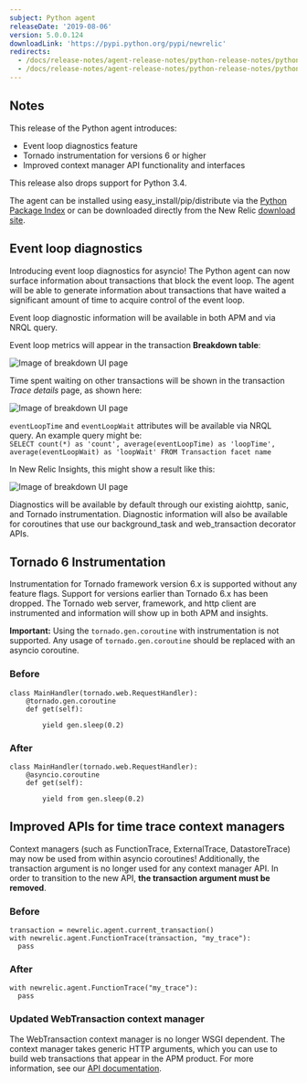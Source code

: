 ```yaml
---
subject: Python agent
releaseDate: '2019-08-06'
version: 5.0.0.124
downloadLink: 'https://pypi.python.org/pypi/newrelic'
redirects:
  - /docs/release-notes/agent-release-notes/python-release-notes/python-agent-500122
  - /docs/release-notes/agent-release-notes/python-release-notes/python-agent-500123
---
```





## Notes

This release of the Python agent introduces:

* Event loop diagnostics feature
* Tornado instrumentation for versions 6 or higher
* Improved context manager API functionality and interfaces

This release also drops support for Python 3.4.

The agent can be installed using easy_install/pip/distribute via the [Python Package Index](https://pypi.python.org/pypi/newrelic) or can be downloaded directly from the New Relic [download site](http://download.newrelic.com/python_agent/release).

## Event loop diagnostics

Introducing event loop diagnostics for asyncio! The Python agent can now surface information about transactions that block the event loop. The agent will be able to generate information about transactions that have waited a significant amount of time to acquire control of the event loop.

Event loop diagnostic information will be available in both APM and via NRQL query.

Event loop metrics will appear in the transaction **Breakdown table**:

<img
  src={pythonEventLoopBreakdownTable}
  alt="Image of breakdown UI page"
/>

Time spent waiting on other transactions will be shown in the transaction _Trace details_ page, as shown here:

<img
  src={pythonEventLoopTraceDetails}
  alt="Image of breakdown UI page"
/>

`eventLoopTime` and `eventLoopWait` attributes will be available via NRQL query. An example query might be:  
`SELECT count(*) as 'count', average(eventLoopTime) as 'loopTime', average(eventLoopWait) as 'loopWait' FROM Transaction facet name`

In New Relic Insights, this might show a result like this:

<img
  src={pythonEventLoopInsightsTable}
  alt="Image of breakdown UI page"
/>

Diagnostics will be available by default through our existing aiohttp, sanic, and Tornado instrumentation. Diagnostic information will also be available for coroutines that use our background_task and web_transaction decorator APIs.

## Tornado 6 Instrumentation

Instrumentation for Tornado framework version 6.x is supported without any feature flags. Support for versions earlier than Tornado 6.x has been dropped. The Tornado web server, framework, and http client are instrumented and information will show up in both APM and insights.

**Important:** Using the `tornado.gen.coroutine` with instrumentation is not supported. Any usage of `tornado.gen.coroutine` should be replaced with an asyncio coroutine.

### Before

```
class MainHandler(tornado.web.RequestHandler):
    @tornado.gen.coroutine
    def get(self):

        yield gen.sleep(0.2)
```

### After

```
class MainHandler(tornado.web.RequestHandler):
    @asyncio.coroutine
    def get(self):

        yield from gen.sleep(0.2)
```

## Improved APIs for time trace context managers

Context managers (such as FunctionTrace, ExternalTrace, DatastoreTrace) may now be used from within asyncio coroutines! Additionally, the transaction argument is no longer used for any context manager API. In order to transition to the new API, **the transaction argument must be removed**.

### Before

```
transaction = newrelic.agent.current_transaction()
with newrelic.agent.FunctionTrace(transaction, "my_trace"):
  pass
```

### After

```
with newrelic.agent.FunctionTrace("my_trace"):
  pass
```

### Updated WebTransaction context manager

The WebTransaction context manager is no longer WSGI dependent. The context manager takes generic HTTP arguments, which you can use to build web transactions that appear in the APM product. For more information, see our [API documentation](https://docs.newrelic.com/docs/agents/python-agent/api-guides/guide-using-python-agent-api).
